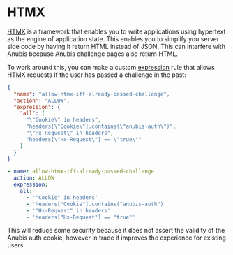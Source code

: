 # HTMX


[HTMX](https://htmx.org) is a framework that enables you to write applications using hypertext as the engine of application state. This enables you to simplify you server side code by having it return HTML instead of JSON. This can interfere with Anubis because Anubis challenge pages also return HTML.

To work around this, you can make a custom [expression](../configuration/expressions.mdx) rule that allows HTMX requests if the user has passed a challenge in the past:

<Tabs>
<TabItem value="json" label="JSON">

```json
{
  "name": "allow-htmx-iff-already-passed-challenge",
  "action": "ALLOW",
  "expression": {
    "all": [
      "\"Cookie\" in headers",
      "headers[\"Cookie\"].contains(\"anubis-auth\")",
      "\"Hx-Request\" in headers",
      "headers[\"Hx-Request\"] == \"true\""
    ]
  }
}
```

</TabItem>
<TabItem value="yaml" label="YAML" default>

```yaml
- name: allow-htmx-iff-already-passed-challenge
  action: ALLOW
  expression:
    all:
      - '"Cookie" in headers'
      - 'headers["Cookie"].contains("anubis-auth")'
      - '"Hx-Request" in headers'
      - 'headers["Hx-Request"] == "true"'
```

</TabItem>
</Tabs>

This will reduce some security because it does not assert the validity of the Anubis auth cookie, however in trade it improves the experience for existing users.
